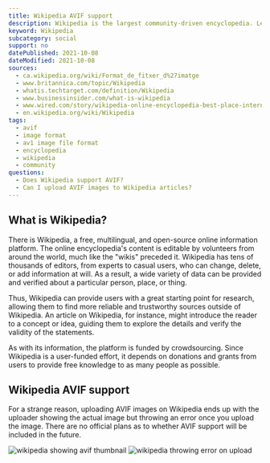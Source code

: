 ```yaml
---
title: Wikipedia AVIF support
description: Wikipedia is the largest community-driven encyclopedia. Learn if they support AVIF images.
keyword: Wikipedia
subcategory: social
support: no
datePublished: 2021-10-08
dateModified: 2021-10-08
sources:
  - ca.wikipedia.org/wiki/Format_de_fitxer_d%27imatge
  - www.britannica.com/topic/Wikipedia
  - whatis.techtarget.com/definition/Wikipedia
  - www.businessinsider.com/what-is-wikipedia
  - www.wired.com/story/wikipedia-online-encyclopedia-best-place-internet/
  - en.wikipedia.org/wiki/Wikipedia
tags:
  - avif
  - image format
  - av1 image file format
  - encyclopedia
  - wikipedia
  - community
questions:
  - Does Wikipedia support AVIF?
  - Can I upload AVIF images to Wikipedia articles?
---
```


## What is Wikipedia?

There is Wikipedia, a free, multilingual, and open-source online information platform. The online encyclopedia's content is editable by volunteers from around the world, much like the "wikis" preceded it. Wikipedia has tens of thousands of editors, from experts to casual users, who can change, delete, or add information at will. As a result, a wide variety of data can be provided and verified about a particular person, place, or thing.

Thus, Wikipedia can provide users with a great starting point for research, allowing them to find more reliable and trustworthy sources outside of Wikipedia. An article on Wikipedia, for instance, might introduce the reader to a concept or idea, guiding them to explore the details and verify the validity of the statements.

As with its information, the platform is funded by crowdsourcing. Since Wikipedia is a user-funded effort, it depends on donations and grants from users to provide free knowledge to as many people as possible.

## Wikipedia AVIF support

For a strange reason, uploading AVIF images on Wikipedia ends up with the uploader showing the actual image but throwing an error once you upload the image. There are no official plans as to whether AVIF support will be included in the future.

<Image src="wikipedia" alt="wikipedia showing avif thumbnail" />

<Image src="wikipedia-error" alt="wikipedia throwing error on upload" />
